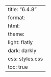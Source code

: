 ---
title: "6.4.8"
format:
    html:
        theme:
            light: flatly
            dark: darkly
        css: styles.css
        toc: true
---